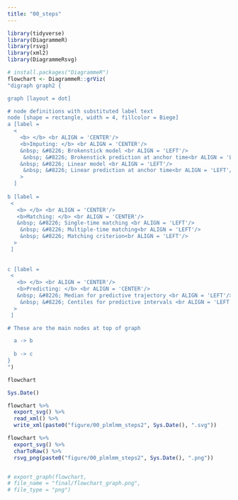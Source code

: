 ```yaml
---
title: "00_steps"
---
```



```r
library(tidyverse)
library(DiagrammeR)
library(rsvg)
library(xml2)
library(DiagrammeRsvg)
```


```r
# install.packages("DiagrammeR")
flowchart <- DiagrammeR::grViz(
"digraph graph2 {

graph [layout = dot]

# node definitions with substituted label text
node [shape = rectangle, width = 4, fillcolor = Biege]
a [label = 
  <
    <b> </b> <br ALIGN = 'CENTER'/> 
    <b>Imputing: </b> <br ALIGN = 'CENTER'/> 
    &nbsp; &#8226; Brokenstick model <br ALIGN = 'LEFT'/>
     &nbsp; &#8226; Brokenstick prediction at anchor time<br ALIGN = 'LEFT'/> 
    &nbsp; &#8226; Linear model <br ALIGN = 'LEFT'/>
     &nbsp; &#8226; Linear prediction at anchor time<br ALIGN = 'LEFT'/>
    >
  ]
  
b [label =
 <
   <b> </b> <br ALIGN = 'CENTER'/> 
   <b>Matching: </b> <br ALIGN = 'CENTER'/> 
   &nbsp; &#8226; Single-time matching <br ALIGN = 'LEFT'/>
    &nbsp; &#8226; Multiple-time matching<br ALIGN = 'LEFT'/>
    &nbsp; &#8226; Matching criterion<br ALIGN = 'LEFT'/> 
  >
 ]
 
 
c [label =
 <
   <b> </b> <br ALIGN = 'CENTER'/> 
   <b>Predicting: </b> <br ALIGN = 'CENTER'/> 
   &nbsp; &#8226; Median for predictive trajectory <br ALIGN = 'LEFT'/>
    &nbsp; &#8226; Centiles for predictive intervals <br ALIGN = 'LEFT'/>
  >
 ]

# These are the main nodes at top of graph

  a -> b
  
  b -> c
}
")

flowchart

Sys.Date()

flowchart %>%
  export_svg() %>%
  read_xml() %>%
  write_xml(paste0("figure/00_plmlmm_steps2", Sys.Date(), ".svg"))

flowchart %>%
  export_svg() %>% 
  charToRaw() %>% 
  rsvg_png(paste0("figure/00_plmlmm_steps2", Sys.Date(), ".png"))


# export_graph(flowchart,
# file_name = "final/flowchart_graph.png",
# file_type = "png")
```
